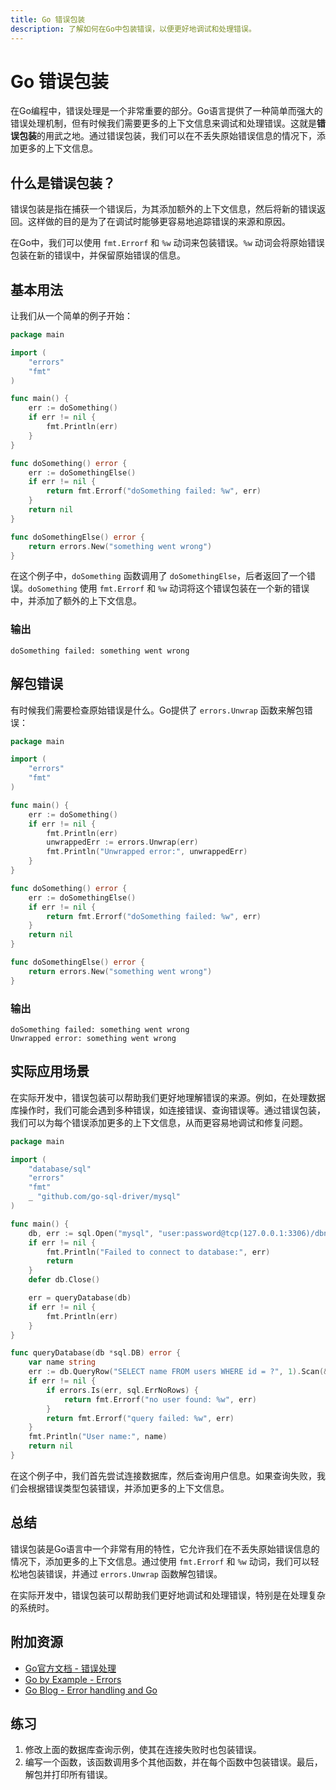```yaml
---
title: Go 错误包装
description: 了解如何在Go中包装错误，以便更好地调试和处理错误。
---
```


# Go 错误包装

在Go编程中，错误处理是一个非常重要的部分。Go语言提供了一种简单而强大的错误处理机制，但有时候我们需要更多的上下文信息来调试和处理错误。这就是**错误包装**的用武之地。通过错误包装，我们可以在不丢失原始错误信息的情况下，添加更多的上下文信息。

## 什么是错误包装？

错误包装是指在捕获一个错误后，为其添加额外的上下文信息，然后将新的错误返回。这样做的目的是为了在调试时能够更容易地追踪错误的来源和原因。

在Go中，我们可以使用 `fmt.Errorf` 和 `%w` 动词来包装错误。`%w` 动词会将原始错误包装在新的错误中，并保留原始错误的信息。

## 基本用法

让我们从一个简单的例子开始：

```go
package main

import (
    "errors"
    "fmt"
)

func main() {
    err := doSomething()
    if err != nil {
        fmt.Println(err)
    }
}

func doSomething() error {
    err := doSomethingElse()
    if err != nil {
        return fmt.Errorf("doSomething failed: %w", err)
    }
    return nil
}

func doSomethingElse() error {
    return errors.New("something went wrong")
}
```

在这个例子中，`doSomething` 函数调用了 `doSomethingElse`，后者返回了一个错误。`doSomething` 使用 `fmt.Errorf` 和 `%w` 动词将这个错误包装在一个新的错误中，并添加了额外的上下文信息。

### 输出

```
doSomething failed: something went wrong
```

## 解包错误

有时候我们需要检查原始错误是什么。Go提供了 `errors.Unwrap` 函数来解包错误：

```go
package main

import (
    "errors"
    "fmt"
)

func main() {
    err := doSomething()
    if err != nil {
        fmt.Println(err)
        unwrappedErr := errors.Unwrap(err)
        fmt.Println("Unwrapped error:", unwrappedErr)
    }
}

func doSomething() error {
    err := doSomethingElse()
    if err != nil {
        return fmt.Errorf("doSomething failed: %w", err)
    }
    return nil
}

func doSomethingElse() error {
    return errors.New("something went wrong")
}
```

### 输出

```
doSomething failed: something went wrong
Unwrapped error: something went wrong
```

## 实际应用场景

在实际开发中，错误包装可以帮助我们更好地理解错误的来源。例如，在处理数据库操作时，我们可能会遇到多种错误，如连接错误、查询错误等。通过错误包装，我们可以为每个错误添加更多的上下文信息，从而更容易地调试和修复问题。

```go
package main

import (
    "database/sql"
    "errors"
    "fmt"
    _ "github.com/go-sql-driver/mysql"
)

func main() {
    db, err := sql.Open("mysql", "user:password@tcp(127.0.0.1:3306)/dbname")
    if err != nil {
        fmt.Println("Failed to connect to database:", err)
        return
    }
    defer db.Close()

    err = queryDatabase(db)
    if err != nil {
        fmt.Println(err)
    }
}

func queryDatabase(db *sql.DB) error {
    var name string
    err := db.QueryRow("SELECT name FROM users WHERE id = ?", 1).Scan(&name)
    if err != nil {
        if errors.Is(err, sql.ErrNoRows) {
            return fmt.Errorf("no user found: %w", err)
        }
        return fmt.Errorf("query failed: %w", err)
    }
    fmt.Println("User name:", name)
    return nil
}
```

在这个例子中，我们首先尝试连接数据库，然后查询用户信息。如果查询失败，我们会根据错误类型包装错误，并添加更多的上下文信息。

## 总结

错误包装是Go语言中一个非常有用的特性，它允许我们在不丢失原始错误信息的情况下，添加更多的上下文信息。通过使用 `fmt.Errorf` 和 `%w` 动词，我们可以轻松地包装错误，并通过 `errors.Unwrap` 函数解包错误。

在实际开发中，错误包装可以帮助我们更好地调试和处理错误，特别是在处理复杂的系统时。

## 附加资源

- [Go官方文档 - 错误处理](https://golang.org/doc/effective_go#errors)
- [Go by Example - Errors](https://gobyexample.com/errors)
- [Go Blog - Error handling and Go](https://blog.golang.org/error-handling-and-go)

## 练习

1. 修改上面的数据库查询示例，使其在连接失败时也包装错误。
2. 编写一个函数，该函数调用多个其他函数，并在每个函数中包装错误。最后，解包并打印所有错误。
